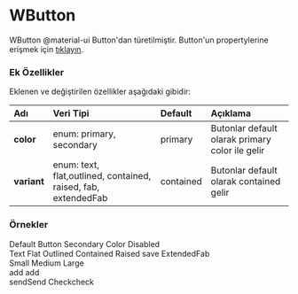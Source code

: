 
# WButton

WButton @material-ui Button'dan türetilmiştir.
Button'un propertylerine erişmek için [tıklayın](https://material-ui.com/api/button/).

### Ek Özellikler

Eklenen ve değiştirilen özellikler aşağıdaki gibidir:

| Adı                 | Veri Tipi                                                     | Default | Açıklama                                        |
|:--------------------|:--------------------------------------------------------------|:--------|:------------------------------------------------|
| __color__           | enum: primary, secondary                                      |primary  | Butonlar default olarak primary color ile gelir |
| __variant__         | enum: text, flat,outlined, contained, raised, fab, extendedFab|contained| Butonlar default olarak contained gelir         |


### Örnekler

<WPlayground header="Temel Kullanım">
<WButton style={{margin:10}}>Default Button</WButton>
<WButton style={{margin:10}} color="secondary">Secondary Color</WButton>
<WButton style={{margin:10}} disabled={true}>Disabled</WButton>
</WPlayground><br/>

<WPlayground header="Farklı Görünümler">
<WButton style={{margin:10}} variant="text">Text</WButton>
<WButton style={{margin:10}} variant="flat">Flat</WButton>
<WButton style={{margin:10}} variant="outlined">Outlined</WButton>
<WButton style={{margin:10}} variant="contained">Contained</WButton>
<WButton style={{margin:10}} variant="raised">Raised</WButton>
<WButton style={{margin:10}} variant="fab"><WIcon>save</WIcon></WButton>
<WButton style={{margin:10}} variant="extendedFab">ExtendedFab</WButton>
</WPlayground><br/>

<WPlayground header="Boyutlar">
<WButton style={{margin:10}} size="small">Small</WButton>
<WButton style={{margin:10}} size="medium">Medium</WButton>
<WButton style={{margin:10}} size="large">Large</WButton>
<br/>
<WButton style={{margin:10}} variant="fab" mini><WIcon>add</WIcon></WButton>
<WButton style={{margin:10}} variant="fab"><WIcon>add</WIcon></WButton>
</WPlayground><br/>

<WPlayground header="Icon Kullanımı">
<WButton style={{margin:10}}><WIcon style={{marginRight:10}}>send</WIcon>Send</WButton>
<WButton style={{margin:10}}>Check<WIcon style={{marginLeft:10}}>check</WIcon></WButton>
</WPlayground><br/>
